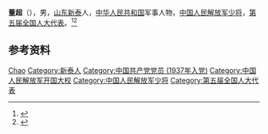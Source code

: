 {{Otheruses|other=名为董超的其他人物|董超}}

'''董超'''（{{bd|1915年||1990年|}}），男，[[山东|山东]][[新泰|新泰]]人，[[中华人民共和国|中华人民共和国]]军事人物，[[中国人民解放军少将|中国人民解放军少将]]，[[第五届全国人大代表|第五届全国人大代表]]。<ref>{{Cite book|title=中国抗日战争人物大词典|author=刘景泉主编; 沈久泉, 王凯捷, 李卓副主编|publisher=天津大学出版社|year=1999|isbn=|location=|pages=}}</ref><ref>{{Cite book|title=中华军事人物大辞典|author=吴如蒿著; 陈策才, 张光彩, 赵功德等副主编|publisher=新华出版社|year=1989|isbn=|location=北京|pages=}}</ref>

== 参考资料 ==
{{reflist}}

{{中国人物小作品}}

{{Authority control}}
{{DEFAULTSORT:Dong董}}
[[Category:董姓|Chao]]
[[Category:新泰人|Category:新泰人]]
[[Category:中国共产党党员_(1937年入党)|Category:中国共产党党员 (1937年入党)]]
[[Category:中国人民解放军开国大校|Category:中国人民解放军开国大校]]
[[Category:中国人民解放军少将|Category:中国人民解放军少将]]
[[Category:第五届全国人大代表|Category:第五届全国人大代表]]